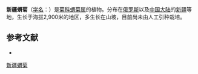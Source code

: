 {{Speciesbox
| name = 新疆蝟菊
| status = 
| status_system = 
| image =
| genus = Olgaea
| species = pectinata
| authority = Iljin
}}

'''新疆蝟菊'''（[[学名|学名]]：{{lang|la|''Olgaea pectinata''}}）是[[菊科|菊科]][[蝟菊属|蝟菊属]]的植物。分布在[[俄罗斯|俄罗斯]]以及[[中国大陆|中国大陆]]的[[新疆|新疆]]等地，生长于海拔2,900米的地区，多生长在山坡，目前尚未由人工引种栽培。

== 参考文献 ==
<div class="references-small">
* {{cite web| url =http://www.bioinfo.cn/db05/KmzwSpecies.php?action=view&id=5106| title =新疆蝟菊| work =《中国高等植物数据库全库》| publisher =中国科学院微生物研究所| author =昆明植物研究所| accessdate =2009-02-25| deadurl =yes| archiveurl =https://web.archive.org/web/20160305034146/http://www.bioinfo.cn/db05/KmzwSpecies.php?action=view&id=5106| archivedate =2016-03-05}}
</div>
{{Taxonbar|from=Q11083847}}

[[Category:蝟菊属|新疆蝟菊]]


{{植物小作品}}